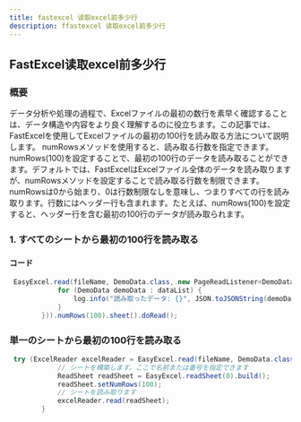 ```yaml
---
title: fastexcel 读取excel前多少行
description: ffastexcel 读取excel前多少行
---
```


## FastExcel读取excel前多少行
### 概要

データ分析や処理の過程で、Excelファイルの最初の数行を素早く確認することは、データ構造や内容をより良く理解するのに役立ちます。この記事では、FastExcelを使用してExcelファイルの最初の100行を読み取る方法について説明します。
numRowsメソッドを使用すると、読み取る行数を指定できます。numRows(100)を設定することで、最初の100行のデータを読み取ることができます。デフォルトでは、FastExcelはExcelファイル全体のデータを読み取りますが、numRowsメソッドを設定することで読み取る行数を制限できます。
numRowsは0から始まり、0は行数制限なしを意味し、つまりすべての行を読み取ります。行数にはヘッダー行も含まれます。たとえば、numRows(100)を設定すると、ヘッダー行を含む最初の100行のデータが読み取られます。

### 1. すべてのシートから最初の100行を読み取る
#### コード

```java
 EasyExcel.read(fileName, DemoData.class, new PageReadListener<DemoData>(dataList -> {
            for (DemoData demoData : dataList) {
                log.info("読み取ったデータ: {}", JSON.toJSONString(demoData));
            }
        })).numRows(100).sheet().doRead();

```
### 単一のシートから最初の100行を読み取る

```java
 try (ExcelReader excelReader = EasyExcel.read(fileName, DemoData.class, new DemoDataListener()).build()) {
            // シートを構築します。ここで名前または番号を指定できます
            ReadSheet readSheet = EasyExcel.readSheet(0).build();
            readSheet.setNumRows(100);
            // シートを読み取ります
            excelReader.read(readSheet);
        }
```